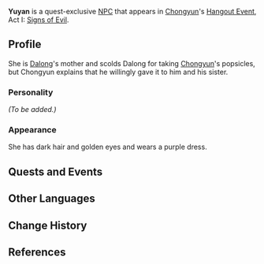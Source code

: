 {{Meta
<!-- Remove this template after adding the missing info -->
|missing_NPC_profile  = yes
}}
{{Character Infobox
|type             = Quest NPC
|image            = NPC Yuyan.png
|region           = Liyue
|child            = Dalong
|child2           = Little Le
|voiceEN          = [https://nicolegose.com/ Nicole Gose]<ref>Twitter: [https://twitter.com/DuckDuck_Gose/status/1374859755496173573 EN VA Self Announcement]</ref>
|voiceJP          = [http://amuleto.jp/talents/hatorimami.html Hatori Mami ({{ja|羽鳥 まみ}})]<ref name="Hatori Mami">Amuleto: [http://amuleto.jp/talents/hatorimami.html JP VA's Profile]</ref>
}}
'''Yuyan''' is a quest-exclusive [[NPC]] that appears in [[Chongyun]]'s [[Hangout Event]], Act I: [[Signs of Evil]].
<!--
==Location==
<gallery>
NPC Location Yuyan.png|Yuyan's location
NPC Location Yuyan Context.png|Additional context
</gallery>
-->
==Profile==
<!-- detailed story/lore information goes here -->
She is [[Dalong]]'s mother and scolds Dalong for taking [[Chongyun]]'s popsicles, but Chongyun explains that he willingly gave it to him and his sister.

===Personality===
''(To be added.)''

===Appearance===
She has dark hair and golden eyes and wears a purple dress.

==Quests and Events==
{{Quests and Events}}

==Other Languages==
{{Other Languages
|default_hidden = 1
|en      = Yuyan
|zhs     = 于嫣
|zhs_rm  = Yúyān
|zht     = 于嫣
|zht_rm  = Yúyān
|ja      = 于嫣
|ja_rm   = Yuyan
|ko      = 위연
|ko_rm   = Wiyeon
|es      = Yuyan
|fr      = Yuyan
|ru      = Юй Янь
|th      = Yuyan
|vi      = Yuyan
|de      = Yuyan
|id      = Yuyan
|pt      = Yuyan
|tr      = Yuyan
|it      = Yuyan
}}

==Change History==
{{Change History|1.4}}

==References==
{{Reflist}}